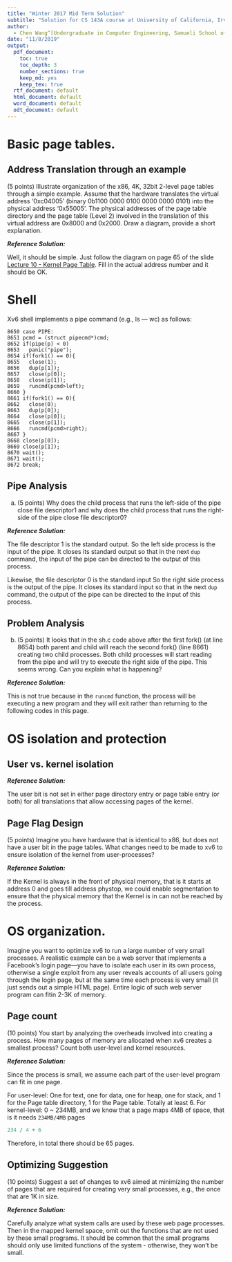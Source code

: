 ```yaml
---
title: "Winter 2017 Mid Term Solution"
subtitle: "Solution for CS 143A course at University of California, Irvine"
author: 
  - Chen Wang^[Undergraduate in Computer Engineering, Samueli School of Engineering, University of California, Irvine. (chenw23@uci.edu)]
date: "11/8/2019"
output:
  pdf_document:
    toc: true
    toc_depth: 3
    number_sections: true
    keep_md: yes
    keep_tex: true
  rtf_document: default
  html_document: default
  word_document: default
  odt_document: default
---
```


# Basic page tables.

## Address Translation through an example

(5 points)  Illustrate  organization  of  the  x86,  4K,  32bit  2-level  page  tables  through  a simple example.  Assume that the hardware translates the virtual address '0xc04005' (binary 0b1100 0000 0100 0000 0000 0101) into the physical address '0x55005'.  The physical addresses of the page table directory and the page table (Level 2) involved in the translation of this virtual address are 0x8000 and 0x2000.  Draw a diagram,  provide a short explanation.

***Reference Solution:***

Well, it should be simple. Just follow the diagram on page 65 of the slide [Lecture 10 - Kernel Page Table](https://www.ics.uci.edu/~aburtsev/143A/lectures/lecture10-kernel-page-table/lecture10-kernel-page-table.pdf). Fill in the actual address number and it should be OK.

# Shell

Xv6 shell implements a pipe command (e.g., ls — wc) as follows:

```
8650 case PIPE:
8651 pcmd = (struct pipecmd*)cmd;
8652 if(pipe(p) < 0)
8653   panic("pipe");
8654 if(fork1() == 0){
8655   close(1);
8656   dup(p[1]);
8657   close(p[0]);
8658   close(p[1]);
8659   runcmd(pcmd>left);
8660 }
8661 if(fork1() == 0){
8662   close(0);
8663   dup(p[0]);
8664   close(p[0]);
8665   close(p[1]);
8666   runcmd(pcmd>right);
8667 }
8668 close(p[0]);
8669 close(p[1]);
8670 wait();
8671 wait();
8672 break;
```

## Pipe Analysis

(a)  (5 points)  Why does the child process that runs the left-side of the pipe close file descriptor1 and why does the child process that runs the right-side of the pipe close file descriptor0?

***Reference Solution:***

The file descriptor 1 is the standard output. So the left side process is the input of the pipe. It closes its standard output so that in the next `dup` command, the input of the pipe can be directed to the output of this process.

Likewise, the file descriptor 0 is the standard input So the right side process is the output of the pipe. It closes its standard input so that in the next `dup` command, the output of the pipe can be directed to the input of this process.

## Problem Analysis

(b)  (5 points)  It looks that in the sh.c code above after the first fork() (at line 8654) both parent and child will reach the second fork() (line 8661) creating two child processes.  Both child processes will start reading from the pipe and will try to execute the right side of the pipe.  This seems wrong.  Can you explain what is happening?

***Reference Solution:***

This is not true because in the `runcmd` function, the process will be executing a new program and they will exit rather than returning to the following codes in this page.

# OS isolation and protection

## User vs. kernel isolation

***Reference Solution:***

The user bit is not set in either page directory entry or page table entry (or both) for all translations that allow accessing pages of the kernel.

## Page Flag Design

(5 points)  Imagine you have hardware that is identical to x86, but does not have a user bit in the page tables.  What changes need to be made to xv6 to ensure isolation of the kernel from user-processes?

***Reference Solution:***

If the Kernel is always in the front of physical memory, that is it starts at address 0 and goes till address phystop, we could enable segmentation to ensure that the physical memory that the Kernel is in can not be reached by the process.

# OS  organization. 

Imagine  you  want  to  optimize  xv6  to  run  a  large  number  of  very  small processes.  A realistic example can be a web server that implements a Facebook’s login page—you have to isolate each user in its own process, otherwise a single exploit from any user reveals accounts of all users going through the login page, but at the same time each process is very small (it just sends out a simple HTML page).  Entire logic of such web server program can fitin 2-3K of memory.

## Page count

(10 points)  You start by analyzing the overheads involved into creating a process.  How many pages of memory are allocated when xv6 creates a smallest process?  Count both user-level and kernel resources.

***Reference Solution:***

Since the process is small, we assume each part of the user-level program can fit in one page.

For user-level: One for text, one for data, one for heap, one for stack, and 1 for the Page table directory, 1 for the Page table. Totally at least 6.
For kernel-level: 0 ~ 234MB, and we know that a page maps 4MB of space, that is it needs `234MB/4MB` pages

```r
234 / 4 + 6
```
Therefore, in total there should be 65 pages.

## Optimizing Suggestion
(10 points)  Suggest a set of changes to xv6 aimed at minimizing the number of pages that are required for creating very small processes, e.g., the once that are 1K in size.

***Reference Solution:***

Carefully analyze what system calls are used by these web page processes. Then in the mapped kernel space, omit out the functions that are not used by these small programs. It should be common that the small programs should only use limited functions of the system -  otherwise, they won't be small.